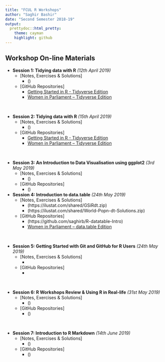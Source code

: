 ```yaml
---
title: "FCUL R Workshops"
author: "Saghir Bashir"
date: "Second Semester 2018-19"
output:
  prettydoc::html_pretty:
    theme: cayman
    highlight: github
---
```



## Workshop On-line Materials

+ **Session 1: Tidying data with R** _(12th April 2019)_
    + [Notes, Exercises & Solutions]
        + ()
    + [GitHub Repositories]
        + [Getting Started in R - Tidyverse Edition](https://github.com/saghirb/Getting-Started-in-R)
        + [Women in Parliament -- Tidyverse Edition](https://github.com/saghirb/WiP-tidyverse)

<br>

+ **Session 2: Tidying data with R** _(15th April 2019)_
    + [Notes, Exercises & Solutions]
        + ()
    + [GitHub Repositories]
        + [Getting Started in R - Tidyverse Edition](https://github.com/saghirb/Getting-Started-in-R)
        + [Women in Parliament -- Tidyverse Edition](https://github.com/saghirb/WiP-tidyverse)

<br>

+ **Session 3: An Introduction to Data Visualisation using ggplot2** _(3rd May 2019)_
    + [Notes, Exercises & Solutions]
        + ()
    + [GitHub Repositories]
        + ()
<br>

+ **Session 4: Introduction to data.table** _(24th May 2019)_
    + [Notes, Exercises & Solutions]
        + (https://ilustat.com/shared/GSiRdt.zip)
        + (https://ilustat.com/shared/World-Popn-dt-Solutions.zip)
    + [GitHub Repositories]
        + (https://github.com/saghirb/R-datatable-Intro)
        + [Women in Parliament -- data.table Edition](https://github.com/saghirb/WiP-rdatatable)

<br>

+ **Session 5: Getting Started with Git and GitHub for R Users** _(24th May 2019)_
    + [Notes, Exercises & Solutions]
        + 
    + [GitHub Repositories]
        + 

<br>

+ **Session 6: R Workshops Review & Using R in Real-life** _(31st May 2019)_
    + [Notes, Exercises & Solutions]
        + ()
    + [GitHub Repositories]
        + ()

<br>

+ **Session 7: Introduction to R Markdown** _(14th June 2019)_
    + [Notes, Exercises & Solutions]
        + ()
    + [GitHub Repositories]
        + ()
  
